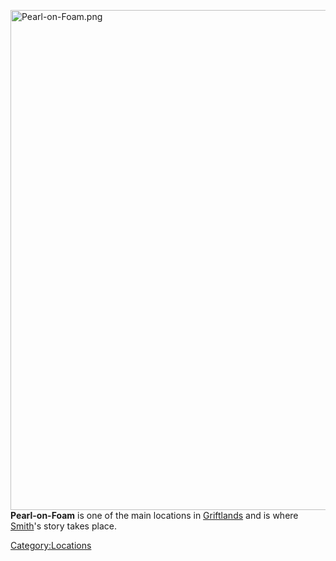 {{stub}}
[[File:Pearl-on-Foam.png|center|800px]]
'''Pearl-on-Foam''' is one of the main locations in [[Griftlands]] and is where [[Smith]]'s story takes place.

[[Category:Locations]]